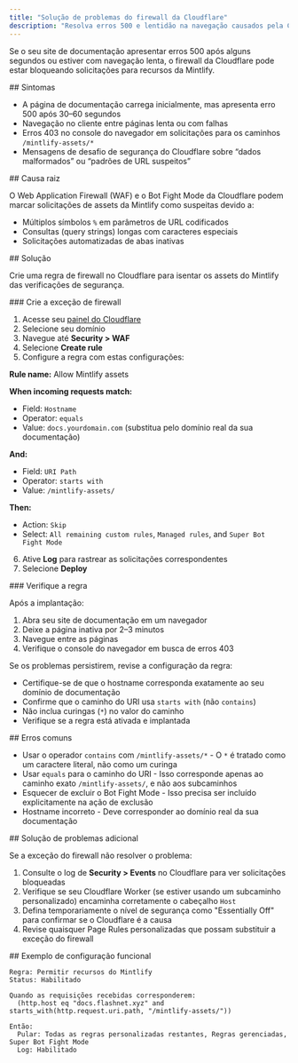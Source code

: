 ```yaml
---
title: "Solução de problemas do firewall da Cloudflare"
description: "Resolva erros 500 e lentidão na navegação causados pela Cloudflare ao bloquear recursos da Mintlify"
---
```


Se o seu site de documentação apresentar erros 500 após alguns segundos ou estiver com navegação lenta, o firewall da Cloudflare pode estar bloqueando solicitações para recursos da Mintlify.

<div id="symptoms">
  ## Sintomas
</div>

- A página de documentação carrega inicialmente, mas apresenta erro 500 após 30–60 segundos
- Navegação no cliente entre páginas lenta ou com falhas
- Erros 403 no console do navegador em solicitações para os caminhos `/mintlify-assets/*`
- Mensagens de desafio de segurança do Cloudflare sobre “dados malformados” ou “padrões de URL suspeitos”

<div id="root-cause">
  ## Causa raiz
</div>

O Web Application Firewall (WAF) e o Bot Fight Mode da Cloudflare podem marcar solicitações de assets da Mintlify como suspeitas devido a:

- Múltiplos símbolos `%` em parâmetros de URL codificados
- Consultas (query strings) longas com caracteres especiais
- Solicitações automatizadas de abas inativas

<div id="solution">
  ## Solução
</div>

Crie uma regra de firewall no Cloudflare para isentar os assets do Mintlify das verificações de segurança.

<div id="create-the-firewall-exception">
  ### Crie a exceção de firewall
</div>

1. Acesse seu [painel do Cloudflare](https://dash.cloudflare.com/)
2. Selecione seu domínio
3. Navegue até **Security > WAF**
4. Selecione **Create rule**
5. Configure a regra com estas configurações:

**Rule name:** Allow Mintlify assets

**When incoming requests match:**

- Field: `Hostname`
- Operator: `equals`
- Value: `docs.yourdomain.com` (substitua pelo domínio real da sua documentação)

**And:**

- Field: `URI Path`
- Operator: `starts with`
- Value: `/mintlify-assets/`

**Then:**

- Action: `Skip`
- Select: `All remaining custom rules`, `Managed rules`, and `Super Bot Fight Mode`

6. Ative **Log** para rastrear as solicitações correspondentes
7. Selecione **Deploy**

<div id="verify-the-rule">
  ### Verifique a regra
</div>

Após a implantação:

1. Abra seu site de documentação em um navegador
2. Deixe a página inativa por 2–3 minutos
3. Navegue entre as páginas
4. Verifique o console do navegador em busca de erros 403

Se os problemas persistirem, revise a configuração da regra:

- Certifique-se de que o hostname corresponda exatamente ao seu domínio de documentação
- Confirme que o caminho do URI usa `starts with` (não `contains`)
- Não inclua curingas (`*`) no valor do caminho
- Verifique se a regra está ativada e implantada

<div id="common-mistakes">
  ## Erros comuns
</div>

- Usar o operador `contains` com `/mintlify-assets/*` - O `*` é tratado como um caractere literal, não como um curinga
- Usar `equals` para o caminho do URI - Isso corresponde apenas ao caminho exato `/mintlify-assets/`, e não aos subcaminhos
- Esquecer de excluir o Bot Fight Mode - Isso precisa ser incluído explicitamente na ação de exclusão
- Hostname incorreto - Deve corresponder ao domínio real da sua documentação

<div id="additional-troubleshooting">
  ## Solução de problemas adicional
</div>

Se a exceção do firewall não resolver o problema:

1. Consulte o log de **Security > Events** no Cloudflare para ver solicitações bloqueadas
2. Verifique se seu Cloudflare Worker (se estiver usando um subcaminho personalizado) encaminha corretamente o cabeçalho `Host`
3. Defina temporariamente o nível de segurança como "Essentially Off" para confirmar se o Cloudflare é a causa
4. Revise quaisquer Page Rules personalizadas que possam substituir a exceção do firewall

<div id="example-working-configuration">
  ## Exemplo de configuração funcional
</div>

```
Regra: Permitir recursos do Mintlify
Status: Habilitado

Quando as requisições recebidas corresponderem:
  (http.host eq "docs.flashnet.xyz" and starts_with(http.request.uri.path, "/mintlify-assets/"))

Então:
  Pular: Todas as regras personalizadas restantes, Regras gerenciadas, Super Bot Fight Mode
  Log: Habilitado
```

